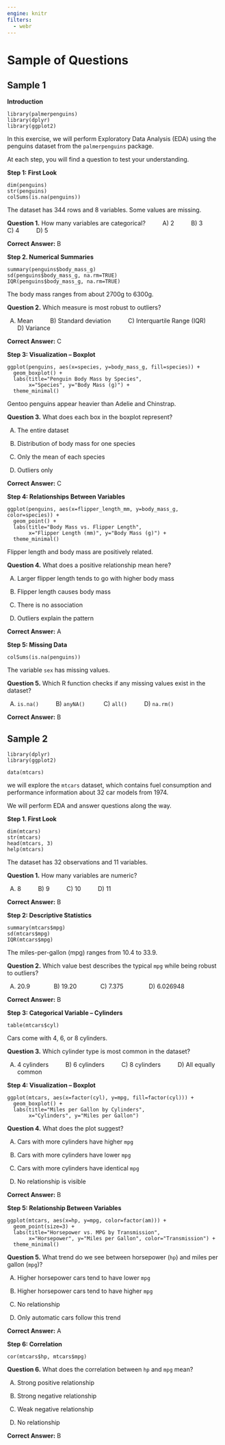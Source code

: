 ```yaml
---
engine: knitr
filters: 
  - webr
---
```


# Sample of Questions

## Sample 1

**Introduction**
```webr-r
library(palmerpenguins)
library(dplyr)
library(ggplot2)
```

In this exercise, we will perform Exploratory Data Analysis (EDA) using the penguins dataset from the `palmerpenguins` package.

At each step, you will find a question to test your understanding.

**Step 1: First Look**

```webr-r
dim(penguins)
str(penguins)
colSums(is.na(penguins))
```

The dataset has 344 rows and 8 variables. Some values are missing.

**Question 1.** How many variables are categorical? $\qquad$ A) 2 $\qquad$ B) 3 $\qquad$ C) 4 $\qquad$ D) 5

**Correct Answer:** B

**Step 2. Numerical Summaries**

```webr-r
summary(penguins$body_mass_g)
sd(penguins$body_mass_g, na.rm=TRUE)
IQR(penguins$body_mass_g, na.rm=TRUE)
```
The body mass ranges from about 2700g to 6300g.

**Question 2.** Which measure is most robust to outliers?

A) Mean $\qquad$ B) Standard deviation $\qquad$ C) Interquartile Range (IQR) $\qquad$ D) Variance

**Correct Answer:** C

**Step 3: Visualization – Boxplot**
```webr-r
ggplot(penguins, aes(x=species, y=body_mass_g, fill=species)) +
  geom_boxplot() +
  labs(title="Penguin Body Mass by Species",
       x="Species", y="Body Mass (g)") +
  theme_minimal()
```
Gentoo penguins appear heavier than Adelie and Chinstrap.

**Question 3.** What does each box in the boxplot represent?

A) The entire dataset    

B) Distribution of body mass for one species

C) Only the mean of each species    

D) Outliers only

**Correct Answer:** C

**Step 4: Relationships Between Variables**

```webr-r
ggplot(penguins, aes(x=flipper_length_mm, y=body_mass_g, color=species)) +
  geom_point() +
  labs(title="Body Mass vs. Flipper Length",
       x="Flipper Length (mm)", y="Body Mass (g)") +
  theme_minimal()
```

Flipper length and body mass are positively related.

**Question 4.** What does a positive relationship mean here?

A) Larger flipper length tends to go with higher body mass 

B) Flipper length causes body mass

C) There is no association

D) Outliers explain the pattern

**Correct Answer:** A 

**Step 5: Missing Data**

```webr-r
colSums(is.na(penguins))
```
The variable `sex` has missing values.

**Question 5.** Which R function checks if any missing values exist in the dataset?

A) `is.na()`  $\qquad$ B) `anyNA()` $\qquad$  C) `all()` $\qquad$ D) `na.rm()`

**Correct Answer:** B 

## Sample 2
```webr-r
library(dplyr)
library(ggplot2)

data(mtcars)
```
we will explore the `mtcars` dataset, which contains fuel consumption and performance information about $32$ car models from 1974.

We will perform EDA and answer questions along the way.

**Step 1. First Look**
```webr-r
dim(mtcars)
str(mtcars)
head(mtcars, 3)
help(mtcars)
```
The dataset has $32$ observations and $11$ variables.

**Question 1.** How many variables are numeric?

A) 8 $\qquad$ B) 9 $\qquad$ C) 10 $\qquad$ D) 11

**Correct Answer:** B 

**Step 2: Descriptive Statistics**

```webr-r
summary(mtcars$mpg)
sd(mtcars$mpg)
IQR(mtcars$mpg)
```
The miles-per-gallon (mpg) ranges from $10.4$ to $33.9$.

**Question 2.** Which value best describes the typical `mpg` while being robust to outliers?

A) $20.9$   $\qquad$   B) $19.20$  $\qquad$    C) $7.375$   $\qquad$    D) $6.026948$

**Correct Answer:** B 


**Step 3: Categorical Variable – Cylinders**

```webr-r
table(mtcars$cyl)
```

Cars come with $4$, $6$, or $8$ cylinders.

**Question 3.** Which cylinder type is most common in the dataset?

A) 4 cylinders $\qquad$ B) 6 cylinders $\qquad$ C) 8 cylinders $\qquad$ D) All equally common


**Step 4: Visualization – Boxplot**
```webr-r
ggplot(mtcars, aes(x=factor(cyl), y=mpg, fill=factor(cyl))) +
  geom_boxplot() +
  labs(title="Miles per Gallon by Cylinders",
       x="Cylinders", y="Miles per Gallon") 
```
**Question 4.** What does the plot suggest?

A) Cars with more cylinders have higher `mpg`

B) Cars with more cylinders have lower `mpg` 
C) Cars with more cylinders have identical `mpg`

D) No relationship is visible

**Correct Answer:** B

**Step 5: Relationship Between Variables**

```webr-r
ggplot(mtcars, aes(x=hp, y=mpg, color=factor(am))) +
  geom_point(size=3) +
  labs(title="Horsepower vs. MPG by Transmission",
       x="Horsepower", y="Miles per Gallon", color="Transmission") +
  theme_minimal()
```

**Question 5.** What trend do we see between horsepower (`hp`) and miles per gallon (`mpg`)?

A) Higher horsepower cars tend to have lower `mpg`

B) Higher horsepower cars tend to have higher `mpg`

C) No relationship

D) Only automatic cars follow this trend

**Correct Answer:** A

**Step 6: Correlation**
```webr-r
cor(mtcars$hp, mtcars$mpg)
```

**Question 6.** What does the correlation between `hp` and `mpg` mean?

A) Strong positive relationship 

B) Strong negative relationship 

C) Weak negative relationship 

D) No relationship

**Correct Answer:** B